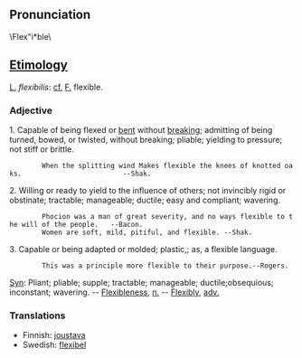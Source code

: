 {{Webster}}
== Pronunciation ==
\Flex"i*ble\

== [[Etimology]] ==
[[L.]] ''flexibilis'': [[cf.]] [[F.]] flexible.
===Adjective===
1. Capable of being flexed or [[bent]] without [[break]]ing; admitting of being turned, bowed, or twisted, without breaking; pliable; yielding to pressure; not stiff or brittle.

         When the splitting wind Makes flexible the knees of knotted oaks.                         --Shak.

2. Willing or ready to yield to the influence of others; not invincibly rigid or obstinate; tractable; manageable; ductile; easy and compliant; wavering.

         Phocion was a man of great severity, and no ways flexible to the will of the people.   --Bacon.
         Women are soft, mild, pitiful, and flexible. --Shak.
3. Capable or being adapted or molded; plastic,; as, a flexible language.
         This was a principle more flexible to their purpose.--Rogers.

[[Syn]]: Pliant; pliable; supple; tractable; manageable; ductile;obsequious; inconstant; wavering. -- [[Flexibleness]], [[n.]] -- [[Flexibly]], [[adv.]]



===Translations===
*Finnish: [[joustava]]
*Swedish: [[flexibel]]